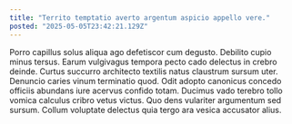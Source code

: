 ```yaml
---
title: "Territo temptatio averto argentum aspicio appello vere."
posted: "2025-05-05T23:42:21.129Z"
---
```


Porro capillus solus aliqua ago defetiscor cum degusto. Debilito cupio minus tersus. Earum vulgivagus tempora pecto cado delectus in crebro deinde.
Curtus succurro architecto textilis natus claustrum sursum uter. Denuncio caries vinum terminatio quod. Odit adopto canonicus concedo officiis abundans iure acervus confido totam.
Ducimus vado terebro tollo vomica calculus cribro vetus victus. Quo dens vulariter argumentum sed sursum. Collum voluptate delectus quia tergo ara vesica accusator alius.
